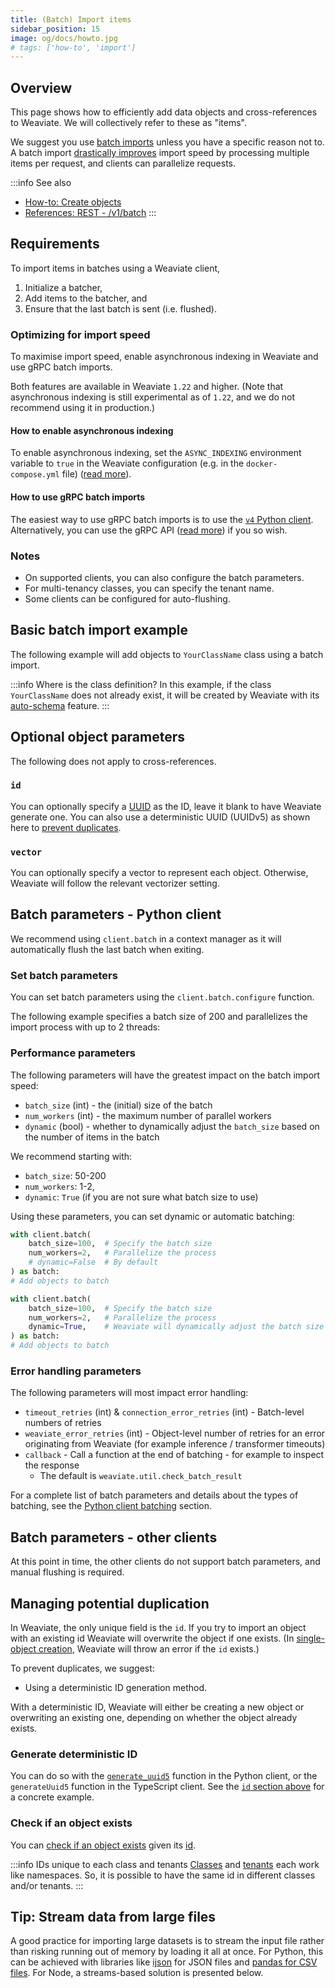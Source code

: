 ```yaml
---
title: (Batch) Import items
sidebar_position: 15
image: og/docs/howto.jpg
# tags: ['how-to', 'import']
---
```



## Overview

This page shows how to efficiently add data objects and cross-references to Weaviate. We will collectively refer to these as "items".

We suggest you use [batch imports](../tutorials/import.md#to-batch-or-not-to-batch) unless you have a specific reason not to. A batch import [drastically improves](../api/rest/objects.md#objects-vs-batch) import speed by processing multiple items per request, and clients can parallelize requests.

:::info See also
- [How-to: Create objects](./create.mdx)
- [References: REST - /v1/batch](../api/rest/batch.md)
:::


## Requirements

To import items in batches using a Weaviate client,

1. Initialize a batcher,
1. Add items to the batcher, and
1. Ensure that the last batch is sent (i.e. flushed).

### Optimizing for import speed

To maximise import speed, enable asynchronous indexing in Weaviate and use gRPC batch imports.

Both features are available in Weaviate `1.22` and higher. (Note that asynchronous indexing is still experimental as of `1.22`, and we do not recommend using it in production.)

#### How to enable asynchronous indexing

To enable asynchronous indexing, set the `ASYNC_INDEXING` environment variable to `true` in the Weaviate configuration (e.g. in the `docker-compose.yml` file) ([read more](../configuration/indexes.md#asynchronous-indexing)).

#### How to use gRPC batch imports

The easiest way to use gRPC batch imports is to use the [`v4` Python client](../client-libraries/python.md). Alternatively, you can use the gRPC API ([read more](../api/grpc.md)) if you so wish.

### Notes

- On supported clients, you can also configure the batch parameters.
- For multi-tenancy classes, you can specify the tenant name.
- Some clients can be configured for auto-flushing.

## Basic batch import example

The following example will add objects to `YourClassName` class using a batch import.

<Tabs groupId="languages">
  <TabItem value="py" label="Python">

  <FilteredTextBlock
    text={PythonCode}
    startMarker="# BasicBatchImportExample"
    endMarker="# END BasicBatchImportExample"
    language="py"
  />

  </TabItem>

  <TabItem value="js" label="JavaScript/TypeScript">

  <FilteredTextBlock
    text={TSCode}
    startMarker="// BasicBatchImportExample"
    endMarker="// END BasicBatchImportExample"
    language="ts"
  />

  </TabItem>

  <TabItem value="java" label="Java">
    <FilteredTextBlock
      text={JavaCode}
      startMarker="// BasicBatchImportExample"
      endMarker="// END BasicBatchImportExample"
      language="java"
    />
  </TabItem>

  <TabItem value="go" label="Go">
    <FilteredTextBlock
      text={GoCode}
      startMarker="// BasicBatchImportExample"
      endMarker="// END BasicBatchImportExample"
      language="go"
    />
  </TabItem>
</Tabs>

:::info Where is the class definition?
In this example, if the class `YourClassName` does not already exist, it will be created by Weaviate with its [auto-schema](../configuration/schema-configuration.md#auto-schema) feature.
:::


## Optional object parameters

The following does not apply to cross-references.

### `id`

You can optionally specify a [UUID](https://en.wikipedia.org/wiki/Universally_unique_identifier) as the ID, leave it blank to have Weaviate generate one. You can also use a deterministic UUID (UUIDv5) as shown here to [prevent duplicates](#managing-potential-duplication).

<Tabs groupId="languages">
  <TabItem value="py" label="Python">

  <FilteredTextBlock
    text={PythonCode}
    startMarker="# BatchImportWithIDExample"
    endMarker="# END BatchImportWithIDExample"
    language="py"
  />

  </TabItem>

  <TabItem value="js" label="JavaScript/TypeScript">

  <FilteredTextBlock
    text={TSCode}
    startMarker="// BatchImportWithIDExample"
    endMarker="// END BatchImportWithIDExample"
    language="ts"
  />

  </TabItem>

  <TabItem value="java" label="Java">
    <FilteredTextBlock
      text={JavaCode}
      startMarker="// BatchImportWithIDExample"
      endMarker="// END BatchImportWithIDExample"
      language="java"
    />
  </TabItem>

  <TabItem value="go" label="Go">
    <FilteredTextBlock
      text={GoCode}
      startMarker="// BatchImportWithIDExample"
      endMarker="// END BatchImportWithIDExample"
      language="go"
    />
  </TabItem>
</Tabs>

### `vector`

You can optionally specify a vector to represent each object. Otherwise, Weaviate will follow the relevant vectorizer setting.

<Tabs groupId="languages">
  <TabItem value="py" label="Python">

  <FilteredTextBlock
    text={PythonCode}
    startMarker="# BatchImportWithVectorExample"
    endMarker="# END BatchImportWithVectorExample"
    language="py"
  />

  </TabItem>

  <TabItem value="js" label="JavaScript/TypeScript">

  <FilteredTextBlock
    text={TSCode}
    startMarker="// BatchImportWithVectorExample"
    endMarker="// END BatchImportWithVectorExample"
    language="ts"
  />

  </TabItem>

  <TabItem value="java" label="Java">
    <FilteredTextBlock
      text={JavaCode}
      startMarker="// BatchImportWithVectorExample"
      endMarker="// END BatchImportWithVectorExample"
      language="java"
    />
  </TabItem>

  <TabItem value="go" label="Go">
    <FilteredTextBlock
      text={GoCode}
      startMarker="// BatchImportWithVectorExample"
      endMarker="// END BatchImportWithVectorExample"
      language="go"
    />
  </TabItem>
</Tabs>

## Batch parameters - Python client

We recommend using `client.batch` in a context manager as it will automatically flush the last batch when exiting.

### Set batch parameters

You can set batch parameters using the `client.batch.configure` function.

The following example specifies a batch size of 200 and parallelizes the import process with up to 2 threads:

<FilteredTextBlock
  text={PythonCode}
  startMarker="# ConfigureBatchImportExample"
  endMarker="# END ConfigureBatchImportExample"
  language="py"
/>


### Performance parameters

The following parameters will have the greatest impact on the batch import speed:
- `batch_size` (int) - the (initial) size of the batch
- `num_workers` (int) - the maximum number of parallel workers
- `dynamic` (bool) - whether to dynamically adjust the `batch_size` based on the number of items in the batch

We recommend starting with:
- `batch_size`: 50-200
- `num_workers`: 1-2,
- `dynamic`: `True` (if you are not sure what batch size to use)

Using these parameters, you can set dynamic or automatic batching:

<Tabs groupId="languages">
<TabItem value="auto" label="Automatic">

```python
with client.batch(
    batch_size=100,  # Specify the batch size
    num_workers=2,   # Parallelize the process
    # dynamic=False  # By default
) as batch:
# Add objects to batch
```

</TabItem>
<TabItem value="dynamic" label="Dynamic">

```python
with client.batch(
    batch_size=100,  # Specify the batch size
    num_workers=2,   # Parallelize the process
    dynamic=True,    # Weaviate will dynamically adjust the batch size
) as batch:
# Add objects to batch
```

</TabItem>
</Tabs>


### Error handling parameters

The following parameters will most impact error handling:
- `timeout_retries` (int) & `connection_error_retries` (int) - Batch-level numbers of retries
- `weaviate_error_retries` (int) - Object-level number of retries for an error originating from Weaviate (for example inference / transformer timeouts)
- `callback` - Call a function at the end of batching - for example to inspect the response
    - The default is `weaviate.util.check_batch_result`

For a complete list of batch parameters and details about the types of batching, see the [Python client batching](../client-libraries/python.md#batching) section.


## Batch parameters - other clients

At this point in time, the other clients do not support batch parameters, and manual flushing is required.


## Managing potential duplication

In Weaviate, the only unique field is the `id`. If you try to import an object with an existing id Weaviate will overwrite the object if one exists. (In [single-object creation](./create.mdx), Weaviate will throw an error if the `id` exists.)

To prevent duplicates, we suggest:
- Using a deterministic ID generation method.

With a deterministic ID, Weaviate will either be creating a new object or overwriting an existing one, depending on whether the object already exists.

### Generate deterministic ID

You can do so with the [`generate_uuid5`](https://weaviate-python-client.readthedocs.io/en/stable/weaviate.util.html#weaviate.util.generate_uuid5) function in the Python client, or the `generateUuid5` function in the TypeScript client. See the [`id` section above](#id) for a concrete example.

### Check if an object exists

You can [check if an object exists](./read.mdx#check-object-existence) given its [id](../api/graphql/additional-properties.md#id).

:::info IDs unique to each class and tenants
[Classes](../concepts/data.md#class-collections) and [tenants](../concepts/data.md#multi-tenancy) each work like namespaces. So, it is possible to have the same id in different classes and/or tenants.
:::

## Tip: Stream data from large files

A good practice for importing large datasets is to stream the input file rather than risking running out of memory by loading it all at once. For Python, this can be achieved with libraries like [ijson](https://pypi.org/project/ijson/) for JSON files and [pandas for CSV files](https://pandas.pydata.org/docs/reference/api/pandas.read_csv.html). For Node, a streams-based solution is presented below.

<Tabs groupId="languages">
  <TabItem value="py" label="Python - JSON">

  <FilteredTextBlock
    text={PythonCode}
    startMarker="# START JSON streaming"
    endMarker="# END JSON streaming"
    language="py"
  />

  </TabItem>
  <TabItem value="pycsv" label="Python - CSV">

  <FilteredTextBlock
    text={PythonCode}
    startMarker="# START CSV streaming"
    endMarker="# END CSV streaming"
    language="py"
  />

  </TabItem>
  <TabItem value="js" label="TypeScript - JSON">

  <FilteredTextBlock
    text={TSCode}
    startMarker="// START JSON streaming"
    endMarker="// END JSON streaming"
    language="ts"
  />

  </TabItem>
  <TabItem value="jscsv" label="TypeScript - CSV">

  <FilteredTextBlock
    text={TSCode}
    startMarker="// START CSV streaming"
    endMarker="// END CSV streaming"
    language="ts"
  />

  </TabItem>
</Tabs>




<DocsMoreResources />
